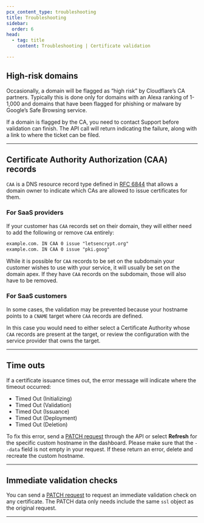 ```yaml
---
pcx_content_type: troubleshooting
title: Troubleshooting
sidebar:
  order: 6
head:
  - tag: title
    content: Troubleshooting | Certificate validation

---
```


## High-risk domains

Occasionally, a domain will be flagged as “high risk” by Cloudflare’s CA partners. Typically this is done only for domains with an Alexa ranking of 1-1,000 and domains that have been flagged for phishing or malware by Google’s Safe Browsing service.

If a domain is flagged by the CA, you need to contact Support before validation can finish. The API call will return indicating the failure, along with a link to where the ticket can be filed.

***

## Certificate Authority Authorization (CAA) records

`CAA` is a DNS resource record type defined in [RFC 6844](https://datatracker.ietf.org/doc/html/rfc6844) that allows a domain owner to indicate which CAs are allowed to issue certificates for them.

### For SaaS providers

If your customer has `CAA` records set on their domain, they will either need to add the following or remove `CAA` entirely:

```txt
example.com. IN CAA 0 issue "letsencrypt.org"
example.com. IN CAA 0 issue "pki.goog"
```

While it is possible for `CAA` records to be set on the subdomain your customer wishes to use with your service, it will usually be set on the domain apex. If they have `CAA` records on the subdomain, those will also have to be removed.

### For SaaS customers

In some cases, the validation may be prevented because your hostname points to a `CNAME` target where `CAA` records are defined.

In this case you would need to either select a Certificate Authority whose `CAA` records are present at the target, or review the configuration with the service provider that owns the target.

***

## Time outs

If a certificate issuance times out, the error message will indicate where the timeout occurred:

* Timed Out (Initializing)
* Timed Out (Validation)
* Timed Out (Issuance)
* Timed Out (Deployment)
* Timed Out (Deletion)

To fix this error, send a [PATCH request](/api/resources/custom_hostnames/methods/edit/) through the API or select **Refresh** for the specific custom hostname in the dashboard. Please make sure that the `--data` field is not empty in your request.
If these return an error, delete and recreate the custom hostname.

***

## Immediate validation checks

You can send a [PATCH request](/api/resources/custom_hostnames/methods/edit/) to request an immediate validation check on any certificate. The PATCH data only needs include the same `ssl` object as the original request.

***
